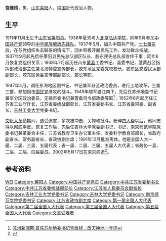 '''宫维桢'''{{BD|1911年|11月|2002年|5月17日|catIdx=G顾}}，男，[[山东|山东]][[莱阳|莱阳]]人，[[中国|中国]]近代政治人物。

== 生平 ==
1911年11月出生于[[山东省|山东省]][[莱阳县|莱阳县]]。1936年夏天考入[[北京弘达学院|北京弘达学院]]，同年9月参加[[中国共产党|中国共产党]]领导的[[中华民族解放先锋队|中华民族解放先锋队]]。1937年5月，加入中国共产党。[[七七事变|七七事变]]后，在与党组织失去联系的情况下，回乡积极开展民先工作，发动群众抗战。1937年9月起先后任莱阳县民先总队部区队长、胶东民先总队部宣传干事；同年6月恢复党组织关系；1938年7月起历任山东[[黄县|黄县]]工委书记、县委书记，蓬黄战区指挥部政治部主任兼北海特委宣传部长，胶东地区党委党校校长，胶东区党委民运部副部长，胶东区党委宣传部副部长、部长等职。

1947年4月，调任东海地区副书记、书记兼军分区政治委员，进行土地改革，三查三整，参加阻击[[国民党|国民党]]进攻的战斗。1949年随军渡江南下，先后任苏州地委书记兼军分区政治委员，无锡市委书记兼警备司令部政委等职<ref>[http://www.subaonet.com/html/jf60news/2009427/EJCDECH78IFAA9B_5.html 苏州新闻网:首任苏州地委书记宫维桢：改天换地一年间]{{dead link|date=2017年12月 |bot=InternetArchiveBot |fix-attempted=yes }}</ref>；1952年8月起历任江苏省工业厅厅长，江苏省委统战部部长，江苏省委秘书长、江苏省委常委、副省长，[[吉林工业大学|吉林工业大学]]党委书记。

[[文化大革命|文化大革命]]期间，遭受迫害，多次被冲击、关押和批斗。粉碎[[四人帮|四人帮]]以后，他同志得以彻底平反。恢复工作后，先后任吉林大学党委副书记、书记，[[南京师范学院|南京师范学院]]党委书记兼革委会主任，江苏省教育卫生办公室主任、省委科学教育部部长，省政府副省长、常务副省长，省政协副主席；1991年12月批准离休。他是全国人大一届、二届、三届、五届代表；省一届、二届、三届、五届人大代表；省政协一届、二届、三届、四届委员。2002年5月17日在南京病逝<ref>{{Cite web |url=http://www.jsdsw.org.cn/news_view.asp?newsid=404 |title=江苏党史网 |access-date=2011-01-12 |archive-url=https://web.archive.org/web/20120810034717/http://www.jsdsw.org.cn/news_view.asp?newsid=404 |archive-date=2012-08-10 |dead-url=yes }}</ref>。

== 参考资料 ==
{{reflist}}

{{Authority control}}
{{DEFAULTSORT:Gong宫}}
[[Category:宫姓|WEI]]
[[Category:莱阳人|Category:莱阳人]]
[[Category:中国共产党党员|Category:中国共产党党员]]
[[Category:中共江苏省委秘书长|Category:中共江苏省委秘书长]]
[[Category:中共江苏省委统战部部长|Category:中共江苏省委统战部部长]]
[[Category:江苏省人民委员会副省长|Category:江苏省人民委员会副省长]]
[[Category:吉林工业大学党委书记|Category:吉林工业大学党委书记]]
[[Category:吉林大学党委书记|Category:吉林大学党委书记]]
[[Category:南京师范学院党委书记|Category:南京师范学院党委书记]]
[[Category:江苏省政协副主席|Category:江苏省政协副主席]]
[[Category:第一届全国人大代表|Category:第一届全国人大代表]]
[[Category:第二届全国人大代表|Category:第二届全国人大代表]]
[[Category:第三届全国人大代表|Category:第三届全国人大代表]]
[[Category:第五届全国人大代表|Category:第五届全国人大代表]]
[[Category:文革受难者|Category:文革受难者]]